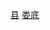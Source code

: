 {{Catnav|頁面分類|...|中国各省行政区划|湖南行政区划|湖南省地级行政区|娄底|娄底行政区划|娄底区县市}}
{{Catnav|頁面分類|...|湖南省县级行政区|湖南省县份}}
{{catmore|新化县|湖南省新化县}}


[[Category:娄底区县市|县]]
[[Category:湖南省县份|娄底]]